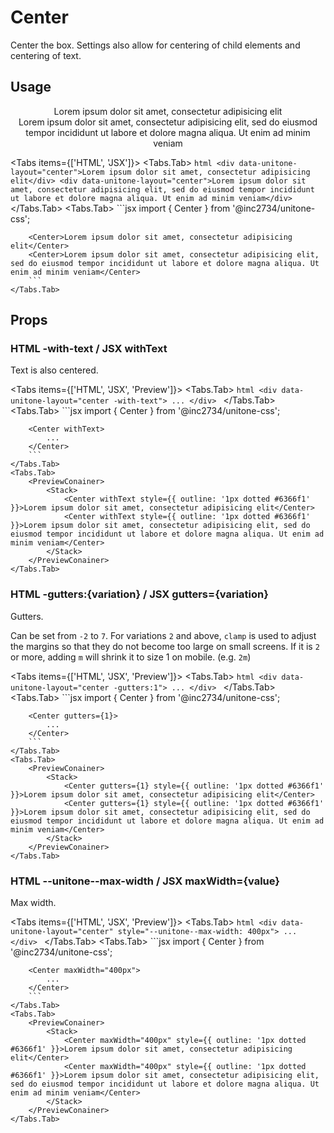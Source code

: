 
# Center

Center the box. Settings also allow for centering of child elements and centering of text.

## Usage

<PreviewConainer>
	<Stack>
		<Center style={{ outline: '1px dotted #6366f1' }}>Lorem ipsum dolor sit amet, consectetur adipisicing elit</Center>
		<Center style={{ outline: '1px dotted #6366f1' }}>Lorem ipsum dolor sit amet, consectetur adipisicing elit, sed do eiusmod tempor incididunt ut labore et dolore magna aliqua. Ut enim ad minim veniam</Center>
	</Stack>
</PreviewConainer>

<Tabs items={['HTML', 'JSX']}>
	<Tabs.Tab>
		```html
		<div data-unitone-layout="center">Lorem ipsum dolor sit amet, consectetur adipisicing elit</div>
		<div data-unitone-layout="center">Lorem ipsum dolor sit amet, consectetur adipisicing elit, sed do eiusmod tempor incididunt ut labore et dolore magna aliqua. Ut enim ad minim veniam</div>
		```
	</Tabs.Tab>
	<Tabs.Tab>
		```jsx
		import { Center } from '@inc2734/unitone-css';

		<Center>Lorem ipsum dolor sit amet, consectetur adipisicing elit</Center>
		<Center>Lorem ipsum dolor sit amet, consectetur adipisicing elit, sed do eiusmod tempor incididunt ut labore et dolore magna aliqua. Ut enim ad minim veniam</Center>
		```
	</Tabs.Tab>
</Tabs>

## Props

### <Badge>HTML</Badge> -with-text / <Badge>JSX</Badge> withText

Text is also centered.

<Tabs items={['HTML', 'JSX', 'Preview']}>
	<Tabs.Tab>
		```html
		<div data-unitone-layout="center -with-text">
			...
		</div>
		```
	</Tabs.Tab>
	<Tabs.Tab>
		```jsx
		import { Center } from '@inc2734/unitone-css';

		<Center withText>
			...
		</Center>
		```
	</Tabs.Tab>
	<Tabs.Tab>
		<PreviewConainer>
			<Stack>
				<Center withText style={{ outline: '1px dotted #6366f1' }}>Lorem ipsum dolor sit amet, consectetur adipisicing elit</Center>
				<Center withText style={{ outline: '1px dotted #6366f1' }}>Lorem ipsum dolor sit amet, consectetur adipisicing elit, sed do eiusmod tempor incididunt ut labore et dolore magna aliqua. Ut enim ad minim veniam</Center>
			</Stack>
		</PreviewConainer>
	</Tabs.Tab>
</Tabs>

### <Badge>HTML</Badge> -gutters:\{variation\} / <Badge>JSX</Badge> gutters=\{variation\}

Gutters.

Can be set from `-2` to `7`. For variations `2` and above, `clamp` is used to adjust the margins so that they do not become too large on small screens. If it is `2` or more, adding `m` will shrink it to size 1 on mobile. (e.g. `2m`)

<Tabs items={['HTML', 'JSX', 'Preview']}>
	<Tabs.Tab>
		```html
		<div data-unitone-layout="center -gutters:1">
			...
		</div>
		```
	</Tabs.Tab>
	<Tabs.Tab>
		```jsx
		import { Center } from '@inc2734/unitone-css';

		<Center gutters={1}>
			...
		</Center>
		```
	</Tabs.Tab>
	<Tabs.Tab>
		<PreviewConainer>
			<Stack>
				<Center gutters={1} style={{ outline: '1px dotted #6366f1' }}>Lorem ipsum dolor sit amet, consectetur adipisicing elit</Center>
				<Center gutters={1} style={{ outline: '1px dotted #6366f1' }}>Lorem ipsum dolor sit amet, consectetur adipisicing elit, sed do eiusmod tempor incididunt ut labore et dolore magna aliqua. Ut enim ad minim veniam</Center>
			</Stack>
		</PreviewConainer>
	</Tabs.Tab>
</Tabs>

### <Badge>HTML</Badge> --unitone--max-width / <Badge>JSX</Badge> maxWidth=\{value\}

Max width.

<Tabs items={['HTML', 'JSX', 'Preview']}>
	<Tabs.Tab>
		```html
		<div data-unitone-layout="center" style="--unitone--max-width: 400px">
			...
		</div>
		```
	</Tabs.Tab>
	<Tabs.Tab>
		```jsx
		import { Center } from '@inc2734/unitone-css';

		<Center maxWidth="400px">
			...
		</Center>
		```
	</Tabs.Tab>
	<Tabs.Tab>
		<PreviewConainer>
			<Stack>
				<Center maxWidth="400px" style={{ outline: '1px dotted #6366f1' }}>Lorem ipsum dolor sit amet, consectetur adipisicing elit</Center>
				<Center maxWidth="400px" style={{ outline: '1px dotted #6366f1' }}>Lorem ipsum dolor sit amet, consectetur adipisicing elit, sed do eiusmod tempor incididunt ut labore et dolore magna aliqua. Ut enim ad minim veniam</Center>
			</Stack>
		</PreviewConainer>
	</Tabs.Tab>
</Tabs>
